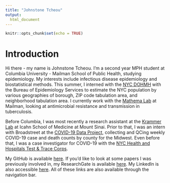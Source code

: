 ```yaml
---
title: "Johnstone Tcheou"
output: 
  html_document
---
```


```r
knitr::opts_chunk$set(echo = TRUE)
```

# Introduction 

Hi there - my name is Johnstone Tcheou. I'm a second year MPH student at Columbia University - Mailman School of Public Health, studying epidemiology. My interests include infectious disease epidemiology and biostatistical methods. This summer, I interned with the [NYC DOHMH](https://www.nyc.gov/site/doh/about/about-doh.page) with the Bureau of Epidemiology Services to estimate the NYC population by various geographies of borough, ZIP code tabulation area, and neighborhood tabulation area. I currently work with the [Mathema Lab](https://www.publichealth.columbia.edu/profile/barun-mathema-phd) at Mailman, looking at antimicrobial resistance and transmission in tuberculosis.

Before Columbia, I was most recently a research assistant at the [Krammer Lab](https://labs.icahn.mssm.edu/krammerlab/) at Icahn School of Medicine at Mount Sinai. Prior to that, I was an intern with Broadstreet at the [COVID-19 Data Project](https://covid19dataproject.org/), collecting and QCing weekly COVID-19 case and death counts by county for the Midwest. Even before that, I was a case investigator for COVID-19 with the [NYC Health and Hospitals Test & Trace Corps](https://www.nyc.gov/site/coronavirus/get-tested/test-trace-corps.page). 

My GitHub is available [here](http://github.com/tcheouj>/). If you'd like to look at some papers I was previously involved in, my ResearchGate is available [here](https://www.researchgate.net/profile/Johnstone-Tcheou). My LinkedIn is also accessible [here](https://www.linkedin.com/in/jtcheou/). All of these links are also available through the navigation bar.
